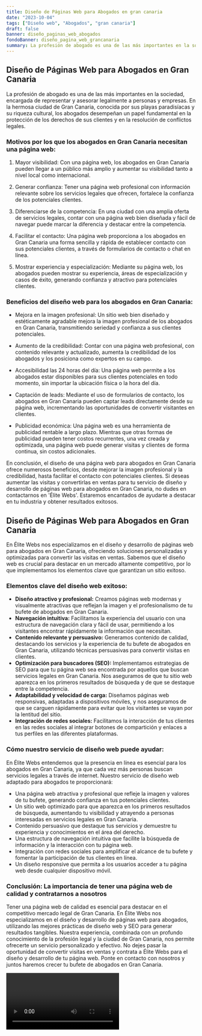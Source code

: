```yaml
---
title: Diseño de Páginas Web para Abogados en gran canaria
date: "2023-10-04"
tags: ["Diseño web", "Abogados", "gran canaria"]
draft: false
banner: diseño_paginas_web_abogados
fondoBanner: diseño_pagina_web_grancanaria
summary: La profesión de abogado es una de las más importantes en la sociedad, encargada de representar y asesorar legalmente a personas y empresas. En la hermosa ciudad de Gran Canaria, conocida por sus playas paradisíacas y su riqueza cultural, los abogados desempeñan un papel fundamental en la protección de los derechos de sus clientes y en la resolución de conflictos legales.
---
```



## Diseño de Páginas Web para Abogados en Gran Canaria

La profesión de abogado es una de las más importantes en la sociedad, encargada de representar y asesorar legalmente a personas y empresas. En la hermosa ciudad de Gran Canaria, conocida por sus playas paradisíacas y su riqueza cultural, los abogados desempeñan un papel fundamental en la protección de los derechos de sus clientes y en la resolución de conflictos legales.

### Motivos por los que los abogados en Gran Canaria necesitan una página web:

1. Mayor visibilidad: Con una página web, los abogados en Gran Canaria pueden llegar a un público más amplio y aumentar su visibilidad tanto a nivel local como internacional.

2. Generar confianza: Tener una página web profesional con información relevante sobre los servicios legales que ofrecen, fortalece la confianza de los potenciales clientes.

3. Diferenciarse de la competencia: En una ciudad con una amplia oferta de servicios legales, contar con una página web bien diseñada y fácil de navegar puede marcar la diferencia y destacar entre la competencia.

4. Facilitar el contacto: Una página web proporciona a los abogados en Gran Canaria una forma sencilla y rápida de establecer contacto con sus potenciales clientes, a través de formularios de contacto o chat en línea.

5. Mostrar experiencia y especialización: Mediante su página web, los abogados pueden mostrar su experiencia, áreas de especialización y casos de éxito, generando confianza y atractivo para potenciales clientes.

### Beneficios del diseño web para los abogados en Gran Canaria:

- Mejora en la imagen profesional: Un sitio web bien diseñado y estéticamente agradable mejora la imagen profesional de los abogados en Gran Canaria, transmitiendo seriedad y confianza a sus clientes potenciales.

- Aumento de la credibilidad: Contar con una página web profesional, con contenido relevante y actualizado, aumenta la credibilidad de los abogados y los posiciona como expertos en su campo.

- Accesibilidad las 24 horas del día: Una página web permite a los abogados estar disponibles para sus clientes potenciales en todo momento, sin importar la ubicación física o la hora del día.

- Captación de leads: Mediante el uso de formularios de contacto, los abogados en Gran Canaria pueden captar leads directamente desde su página web, incrementando las oportunidades de convertir visitantes en clientes.

- Publicidad económica: Una página web es una herramienta de publicidad rentable a largo plazo. Mientras que otras formas de publicidad pueden tener costos recurrentes, una vez creada y optimizada, una página web puede generar visitas y clientes de forma continua, sin costos adicionales.

En conclusión, el diseño de una página web para abogados en Gran Canaria ofrece numerosos beneficios, desde mejorar la imagen profesional y la credibilidad, hasta facilitar el contacto con potenciales clientes. Si deseas aumentar las visitas y convertirlas en ventas para tu servicio de diseño y desarrollo de páginas web para abogados en Gran Canaria, no dudes en contactarnos en 'Élite Webs'. Estaremos encantados de ayudarte a destacar en tu industria y obtener resultados exitosos.

<GifSeo />

<Cta />

## Diseño de Páginas Web para Abogados en Gran Canaria

En Élite Webs nos especializamos en el diseño y desarrollo de páginas web para abogados en Gran Canaria, ofreciendo soluciones personalizadas y optimizadas para convertir las visitas en ventas. Sabemos que el diseño web es crucial para destacar en un mercado altamente competitivo, por lo que implementamos los elementos clave que garantizan un sitio exitoso.

### Elementos clave del diseño web exitoso:

- **Diseño atractivo y profesional:** Creamos páginas web modernas y visualmente atractivas que reflejan la imagen y el profesionalismo de tu bufete de abogados en Gran Canaria.
- **Navegación intuitiva:** Facilitamos la experiencia del usuario con una estructura de navegación clara y fácil de usar, permitiendo a los visitantes encontrar rápidamente la información que necesitan.
- **Contenido relevante y persuasivo:** Generamos contenido de calidad, destacando los servicios y la experiencia de tu bufete de abogados en Gran Canaria, utilizando técnicas persuasivas para convertir visitas en clientes.
- **Optimización para buscadores (SEO):** Implementamos estrategias de SEO para que tu página web sea encontrada por aquellos que buscan servicios legales en Gran Canaria. Nos aseguramos de que tu sitio web aparezca en los primeros resultados de búsqueda y de que se destaque entre la competencia.
- **Adaptabilidad y velocidad de carga:** Diseñamos páginas web responsivas, adaptadas a dispositivos móviles, y nos aseguramos de que se carguen rápidamente para evitar que los visitantes se vayan por la lentitud del sitio.
- **Integración de redes sociales:** Facilitamos la interacción de tus clientes en las redes sociales al integrar botones de compartición y enlaces a tus perfiles en las diferentes plataformas.

### Cómo nuestro servicio de diseño web puede ayudar:

En Élite Webs entendemos que la presencia en línea es esencial para los abogados en Gran Canaria, ya que cada vez más personas buscan servicios legales a través de internet. Nuestro servicio de diseño web adaptado para abogados te proporcionará:

- Una página web atractiva y profesional que refleje la imagen y valores de tu bufete, generando confianza en tus potenciales clientes.
- Un sitio web optimizado para que aparezca en los primeros resultados de búsqueda, aumentando tu visibilidad y atrayendo a personas interesadas en servicios legales en Gran Canaria.
- Contenido persuasivo que destaque tus servicios y demuestre tu experiencia y conocimientos en el área del derecho.
- Una estructura de navegación intuitiva que facilite la búsqueda de información y la interacción con tu página web.
- Integración con redes sociales para amplificar el alcance de tu bufete y fomentar la participación de tus clientes en línea.
- Un diseño responsive que permita a los usuarios acceder a tu página web desde cualquier dispositivo móvil.

### Conclusión: La importancia de tener una página web de calidad y contratarnos a nosotros

Tener una página web de calidad es esencial para destacar en el competitivo mercado legal de Gran Canaria. En Élite Webs nos especializamos en el diseño y desarrollo de páginas web para abogados, utilizando las mejores prácticas de diseño web y SEO para generar resultados tangibles. Nuestra experiencia, combinada con un profundo conocimiento de la profesión legal y la ciudad de Gran Canaria, nos permite ofrecerte un servicio personalizado y efectivo. No dejes pasar la oportunidad de convertir visitas en ventas y contrata a Élite Webs para el diseño y desarrollo de tu página web. Ponte en contacto con nosotros y juntos haremos crecer tu bufete de abogados en Gran Canaria.

<Video />

<CtaBot job="Abogados" city="gran canaria" />

<Gmaps query="gran canaria+españa+maps" />
